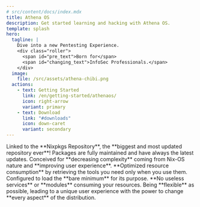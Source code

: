---
# src/content/docs/index.mdx
title: Athena OS
description: Get started learning and hacking with Athena OS.
template: splash
hero:
  tagline: |
    Dive into a new Pentesting Experience.
    <div class="roller">
      <span id="pre_text">Born for</span>
      <span id="changing_text">InfoSec Professionals.</span>
    </div>
  image:
    file: /src/assets/athena-chibi.png
  actions:
    - text: Getting Started
      link: /en/getting-started/athenaos/
      icon: right-arrow
      variant: primary
    - text: Download
      link: "#downloads"
      icon: down-caret
      variant: secondary
---


<StatusComponent />
<TimelineComponent />
<DownloadTabs />

<CardGrid stagger>
  <Card title="Pentesting" icon="add-document">
    Linked to the **Nixpkgs Repository**, the **biggest and most updated
    repository ever**! Packages are fully maintained and have always the latest
    updates.
  </Card>
  <Card title="User-oriented" icon="star">
    Conceived for **decreasing complexity** coming from Nix-OS nature and
    **improving user experience**.
  </Card>
  <Card title="Performance" icon="rocket">
    **Optimized resource consumption** by retrieving the tools you need only
    when you use them. Configured to load the **bare minimum** for its purpose.
    **No useless services** or **modules** consuming your resources.
  </Card>
  <Card title="Flexibilty" icon="puzzle">
    Being **flexible** as possible, leading to a unique user experience with the
    power to change **every aspect** of the distribution.
  </Card>
</CardGrid>

<ScriptWorkaround />
